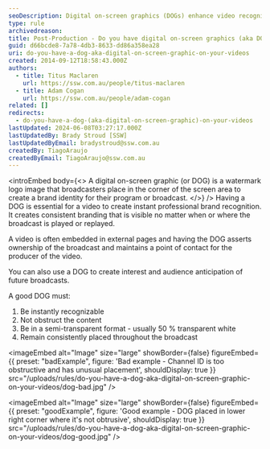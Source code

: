 ```yaml
---
seoDescription: Digital on-screen graphics (DOGs) enhance video recognition and branding, ensuring instant professional identity and consistent visual presence.
type: rule
archivedreason:
title: Post-Production - Do you have digital on-screen graphics (aka DOG) on your videos?
guid: d66bcde8-7a78-4db3-8633-dd86a358ea28
uri: do-you-have-a-dog-aka-digital-on-screen-graphic-on-your-videos
created: 2014-09-12T18:58:43.000Z
authors:
  - title: Titus Maclaren
    url: https://ssw.com.au/people/titus-maclaren
  - title: Adam Cogan
    url: https://ssw.com.au/people/adam-cogan
related: []
redirects:
  - do-you-have-a-dog-(aka-digital-on-screen-graphic)-on-your-videos
lastUpdated: 2024-06-08T03:27:17.000Z
lastUpdatedBy: Brady Stroud [SSW]
lastUpdatedByEmail: bradystroud@ssw.com.au
createdBy: TiagoAraujo
createdByEmail: TiagoAraujo@ssw.com.au
---
```


<introEmbed
  body={<>
A digital on-screen graphic (or DOG) is a watermark logo image that broadcasters place in the corner of the screen area to create a brand identity for their program or broadcast.
  </>}
/>
Having a DOG is essential for a video to create instant professional brand recognition. It creates consistent branding that is visible no matter when or where the broadcast is played or replayed.

A video is often embedded in external pages and having the DOG asserts ownership of the broadcast and maintains a point of contact for the producer of the video.

You can also use a DOG to create interest and audience anticipation of future broadcasts.

A good DOG must:

1. Be instantly recognizable
2. Not obstruct the content
3. Be in a semi-transparent format - usually 50 % transparent white
4. Remain consistently placed throughout the broadcast

<imageEmbed
  alt="Image"
  size="large"
  showBorder={false}
  figureEmbed={{
    preset: "badExample",
    figure: 'Bad example - Channel ID is too obstructive and has unusual placement',
    shouldDisplay: true
  }}
  src="/uploads/rules/do-you-have-a-dog-aka-digital-on-screen-graphic-on-your-videos/dog-bad.jpg"
/>

<imageEmbed
  alt="Image"
  size="large"
  showBorder={false}
  figureEmbed={{
    preset: "goodExample",
    figure: 'Good example - DOG placed in lower right corner where it\'s not obtrusive',
    shouldDisplay: true
  }}
  src="/uploads/rules/do-you-have-a-dog-aka-digital-on-screen-graphic-on-your-videos/dog-good.jpg"
/>
